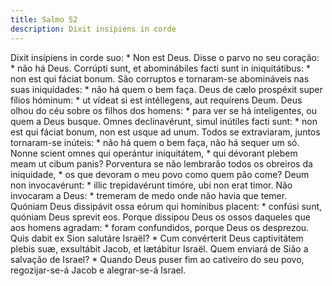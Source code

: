 ```yaml
---
title: Salmo 52
description: Dixit insipiens in corde
---
```


<div class="side-by-side not-content">
  <span class="text-justify">
    Dixit insípiens in corde suo: * Non est Deus.
  </span>
  <span class="text-justify">Disse o parvo no seu coração: * não há Deus.</span>
  <span class="text-justify">
    Corrúpti sunt, et abominábiles facti sunt in iniquitátibus: * non est qui
    fáciat bonum.
  </span>
  <span class="text-justify">
    São corruptos e tornaram-se abomináveis nas suas iniquidades: * não há quem
    o bem faça.
  </span>
  <span class="text-justify">
    Deus de cælo prospéxit super fílios hóminum: * ut vídeat si est intéllegens,
    aut requírens Deum.
  </span>
  <span class="text-justify">
    Deus olhou do céu sobre os filhos dos homens: * para ver se há inteligentes,
    ou quem a Deus busque.
  </span>
  <span class="text-justify">
    Omnes declinavérunt, simul inútiles facti sunt: * non est qui fáciat bonum,
    non est usque ad unum.
  </span>
  <span class="text-justify">
    Todos se extraviaram, juntos tornaram-se inúteis: * não há quem o bem faça,
    não há sequer um só.
  </span>
  <span class="text-justify">
    Nonne scient omnes qui operántur iniquitátem, * qui dévorant plebem meam ut
    cibum panis?
  </span>
  <span class="text-justify">
    Porventura se não lembrarão todos os obreiros da iniquidade, * os que
    devoram o meu povo como quem pão come?
  </span>
  <span class="text-justify">
    Deum non invocavérunt: * illic trepidavérunt timóre, ubi non erat timor.
  </span>
  <span class="text-justify">
    Não invocaram a Deus: * tremeram de medo onde não havia que temer.
  </span>
  <span class="text-justify">
    Quóniam Deus dissipávit ossa eórum qui homínibus placent: * confúsi sunt,
    quóniam Deus sprevit eos.
  </span>
  <span class="text-justify">
    Porque dissipou Deus os ossos daqueles que aos homens agradam: * foram
    confundidos, porque Deus os desprezou.
  </span>
  <span class="text-justify">
    Quis dabit ex Sion salutáre Israël? * Cum convérterit Deus captivitátem
    plebis suæ, exsultábit Jacob, et lætábitur Israël.
  </span>
  <span class="text-justify">
    Quem enviará de Sião a salvação de Israel? * Quando Deus puser fim ao
    cativeiro do seu povo, regozijar-se-á Jacob e alegrar-se-á Israel.
  </span>
</div>
